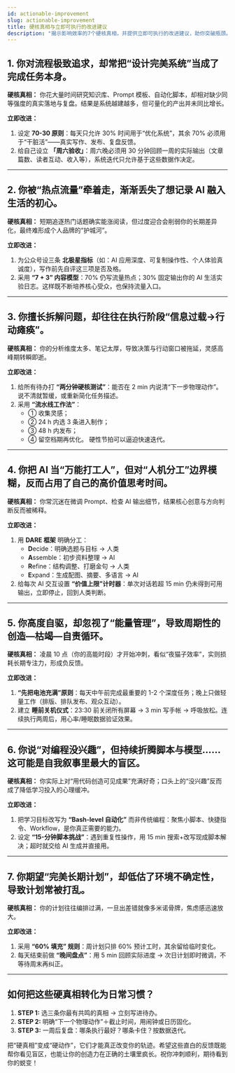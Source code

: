 ```yaml
---
id: actionable-improvement
slug: actionable-improvement
title: 硬核真相与立即可执行的改进建议
description: "揭示影响效率的7个硬核真相，并提供立即可执行的改进建议，助你突破瓶颈。"
---
```





## 1. 你对流程极致追求，却常把“设计完美系统”当成了完成任务本身。

**硬核真相：** 你花大量时间研究知识库、Prompt 模板、自动化脚本，却相对缺少同等强度的真实落地与复盘。结果是系统越建越多，但可量化的产出并未同比增长。

**立即改进：**

1.  设定 **70-30 原则**：每天只允许 30% 时间用于“优化系统”，其余 70% 必须用于“干脏活”——真实写作、发布、复盘反馈。
2.  给自己设立 **「周六验收」**：周六晚必须用 30 分钟回顾一周的实际输出（文章篇数、读者互动、收入等），系统迭代只允许基于这些数据作决定。

---

## 2. 你被“热点流量”牵着走，渐渐丢失了想记录 AI 融入生活的初心。

**硬核真相：** 短期追逐热门话题确实能涨阅读，但过度迎合会削弱你的长期差异化，最终难形成个人品牌的“护城河”。

**立即改进：**

1.  为公众号设三条 **北极星指标**（如：AI 应用深度、可复制操作性、个人体验真诚度），写作前先自评这三项是否及格。
2.  采用 **“7 + 3” 内容模型**：70% 仍写流量热点；30% 固定输出你的 AI 生活实验日志。这样既不断培养核心受众，也保持流量入口。

---

## 3. 你擅长拆解问题，却往往在执行阶段“信息过载→行动瘫痪”。

**硬核真相：** 你的分析维度太多、笔记太厚，导致决策与行动窗口被拖延，灵感高峰期转瞬即逝。

**立即改进：**

1.  给所有待办打 **“两分钟硬核测试”**：能否在 2 min 内说清“下一步物理动作”。说不清就暂缓，或重新简化任务描述。
2.  采用 **“流水线工作法”**：
    *   ① 收集灵感；
    *   ② 24 h 内选 3 条进入制作；
    *   ③ 48 h 内发布；
    *   ④ 留空档期再优化。
    硬性节拍可以逼迫快速迭代。

---

## 4. 你把 AI 当“万能打工人”，但对“人机分工”边界模糊，反而占用了自己的高价值思考时间。

**硬核真相：** 你常沉迷在微调 Prompt、检查 AI 输出细节，结果核心创意与方向判断反而被稀释。

**立即改进：**

1.  用 **DARE 框架** 明确分工：
    *   **D**ecide：明确选题与目标 → 人类
    *   **A**ssemble：初步资料整理 → AI
    *   **R**efine：结构调整、打磨金句 → 人类
    *   **E**xpand：生成配图、摘要、多语言 → AI
2.  给每次 AI 交互设置 **“价值上限”计时器**：单次对话若超 15 min 仍未得到可用输出，立即停止，回到人类判断。

---

## 5. 你高度自驱，却忽视了“能量管理”，导致周期性的创造—枯竭—自责循环。

**硬核真相：** 凌晨 10 点（你的高能时段）才开始冲刺，看似“夜猫子效率”，实则损耗长期专注力，形成负反馈。

**立即改进：**

1.  **“先把电池充满”原则**：每天中午前完成最重要的 1-2 个深度任务；晚上只做轻量工作（排版、排队发布、观众互动）。
2.  建立 **睡前关机仪式**：23:30 前关闭所有屏幕 → 3 min 写手帐 → 呼吸放松。连续执行两周后，用心率/睡眠数据验证效果。

---

## 6. 你说“对编程没兴趣”，但持续折腾脚本与模型……这可能是自我叙事里最大的盲区。

**硬核真相：** 你实际上对“用代码创造可见成果”充满好奇；口头上的“没兴趣”反而成了降低学习投入的心理缓冲。

**立即改进：**

1.  把学习目标改写为 **“Bash-level 自动化”** 而非传统编程：聚焦小脚本、快捷指令、Workflow，是你真正需要的能力。
2.  设定 **“15-分钟脚本挑战”**：遇到重复性操作，用 15 min 搜索+改写现成脚本解决；超时就交给 AI 生成并直接用。

---

## 7. 你期望“完美长期计划”，却低估了环境不确定性，导致计划常被打乱。

**硬核真相：** 你的计划往往编排过满，一旦出差错就像多米诺骨牌，焦虑感迅速放大。

**立即改进：**

1.  采用 **“60% 填充” 规则**：周计划只排 60% 预计工时，其余留给临时变化。
2.  每天结束前做 **“晚间盘点”**：用 5 min 回顾实际进度 → 次日计划即时微调，不等待周末再纠正。

---

## 如何把这些硬真相转化为日常习惯？

1.  **STEP 1:** 选三条你最有共鸣的真相 → 立刻写进待办。
2.  **STEP 2:** 明确“下一个物理动作”＋截止时间，用闹钟或日历固化。
3.  **STEP 3:** 一周后复盘：哪条执行最好？哪条卡住？按数据迭代。

把“硬真相”变成“硬动作”，它们才能真正改变你的轨迹。希望这些直白的反馈既能帮你看见盲区，也能让你的创造力在正确的土壤里疯长。祝你冲刺顺利，期待看到你的蜕变！